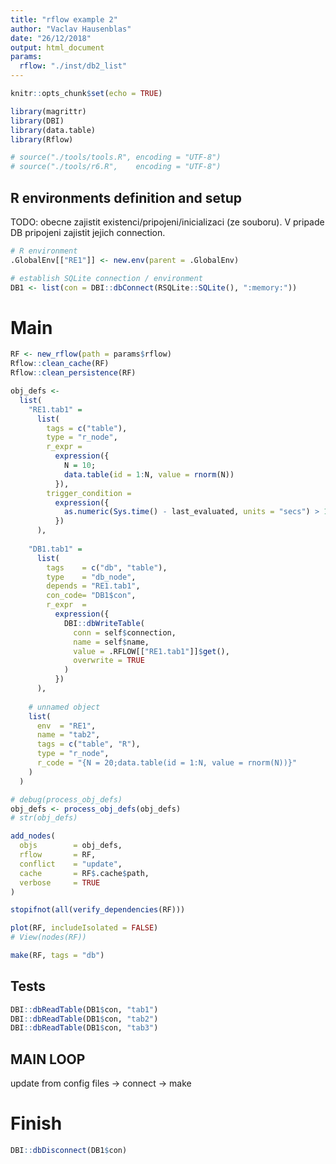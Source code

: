```yaml
---
title: "rflow example 2"
author: "Vaclav Hausenblas"
date: "26/12/2018"
output: html_document
params:
  rflow: "./inst/db2_list"
---
```



```r
knitr::opts_chunk$set(echo = TRUE)
```


```r
library(magrittr)
library(DBI)
library(data.table)
library(Rflow)

# source("./tools/tools.R", encoding = "UTF-8")
# source("./tools/r6.R",    encoding = "UTF-8")
```


## R environments definition and setup

TODO: obecne zajistit existenci/pripojeni/inicializaci (ze souboru). V pripade DB pripojeni zajistit jejich connection. 

```r
# R environment
.GlobalEnv[["RE1"]] <- new.env(parent = .GlobalEnv)

# establish SQLite connection / environment
DB1 <- list(con = DBI::dbConnect(RSQLite::SQLite(), ":memory:"))
```

# Main

```r
RF <- new_rflow(path = params$rflow)
Rflow::clean_cache(RF)
Rflow::clean_persistence(RF)
```



```r
obj_defs <- 
  list(
    "RE1.tab1" =
      list(
        tags = c("table"),
        type = "r_node",
        r_expr =
          expression({
            N = 10; 
            data.table(id = 1:N, value = rnorm(N))
          }),
        trigger_condition = 
          expression({
            as.numeric(Sys.time() - last_evaluated, units = "secs") > 10
          })
      ), 
    
    "DB1.tab1" = 
      list(
        tags    = c("db", "table"),
        type    = "db_node",
        depends = "RE1.tab1",
        con_code= "DB1$con",
        r_expr  = 
          expression({
            DBI::dbWriteTable(
              conn = self$connection, 
              name = self$name, 
              value = .RFLOW[["RE1.tab1"]]$get(), 
              overwrite = TRUE
            )
          })
      ), 
    
    # unnamed object
    list(
      env  = "RE1",
      name = "tab2",
      tags = c("table", "R"),
      type = "r_node",
      r_code = "{N = 20;data.table(id = 1:N, value = rnorm(N))}"
    )
  )

# debug(process_obj_defs)
obj_defs <- process_obj_defs(obj_defs)
# str(obj_defs)

add_nodes(
  objs        = obj_defs,
  rflow       = RF,
  conflict    = "update",
  cache       = RF$.cache$path,
  verbose     = TRUE
)

stopifnot(all(verify_dependencies(RF)))
```


```r
plot(RF, includeIsolated = FALSE)
# View(nodes(RF))
```

```r
make(RF, tags = "db")
```


## Tests

```r
DBI::dbReadTable(DB1$con, "tab1")
DBI::dbReadTable(DB1$con, "tab2")
DBI::dbReadTable(DB1$con, "tab3")
```



## MAIN LOOP

update from config files -> connect -> make


# Finish

```r
DBI::dbDisconnect(DB1$con)
```

<!-- ```{r, save DAG} -->
<!-- if (!dir.exists("./.rflow")) dir.create(path = "./.rflow") -->
<!-- save(list = ls(DAG, all.names = TRUE), envir = DAG, file = "./.rflow/DAG.RData") -->
<!-- ``` -->

